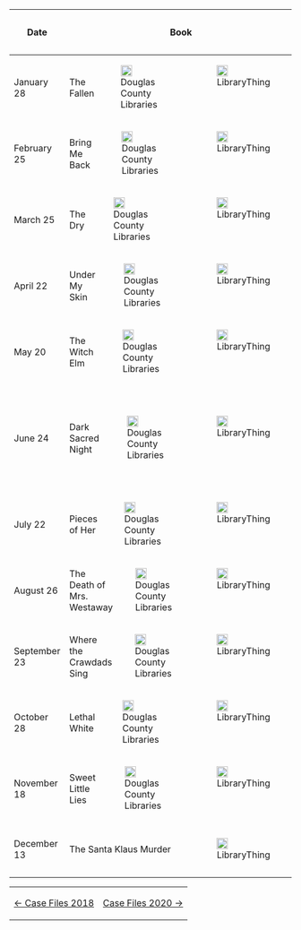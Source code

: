 {| class="wikitable sortable"
! Date
! Book
! Author
! Series
! Meeting Notes
|-
| January 28
| data-sort-value="Fallen"|  <div style="display: table; width:100%;"><div style="display: table-row;"><div style="display: table-cell; vertical-align: middle;">The Fallen</div><div style="display: table-cell; float: right;"><div style="display: table;"><div style="display: table-row;"><div style="display: table-cell;">[[Image:DouglasCountyLibraries.png|20px|link=https://dcl.bibliocommons.com/item/show/1441565114|Douglas County Libraries]]</div><div style="display: table-cell;">[[Image:LibraryThing.png|20px|link=https://www.librarything.com/work/20582252|LibraryThing]]</div></div></div></div></div></div>
| data-sort-value="Baldacci, David"| <div style="display: table; width:100%;"><div style="display: table-row;"><div style="display: table-cell; vertical-align: middle;">David Baldacci</div><div style="display: table-cell; float: right;"><div style="display: table;"><div style="display: table-row;"><div style="display: table-cell;">[[Image:IMDb.png|20px|link=https://www.imdb.com/name/nm0049641|Internet Movie Database]]</div><div style="display: table-cell;">[[Image:LibraryThing.png|20px|link=https://www.librarything.com/author/baldaccidavid|LibraryThing]]</div><div style="display: table-cell;">[[Image:Wikipedia.png|20px|link=https://en.wikipedia.org/wiki/David_Baldacci|Wikipedia]]</div></div></div></div></div></div>
| <div style="display: table; width:100%;"><div style="display: table-row;"><div style="display: table-cell; vertical-align: middle;">Amos Decker #4</div><div style="display: table-cell; float: right;"><div style="display: table;"><div style="display: table-row;"><div style="display: table-cell;">[[Image:LibraryThing.png|20px|link=https://www.librarything.com/series/Amos+Decker|LibraryThing]]</div></div></div></div></div></div>
| [[2019.01.28 Meeting Notes]]
|-
| February 25
| <div style="display: table; width:100%;"><div style="display: table-row;"><div style="display: table-cell; vertical-align: middle;">Bring Me Back</div><div style="display: table-cell; float: right;"><div style="display: table;"><div style="display: table-row;"><div style="display: table-cell;">[[Image:DouglasCountyLibraries.png|20px|link=https://dcl.bibliocommons.com/item/show/1446735114|Douglas County Libraries]]</div><div style="display: table-cell;">[[Image:LibraryThing.png|20px|link=https://www.librarything.com/work/20629560|LibraryThing]]</div></div></div></div></div></div>
| data-sort-value="Paris, B.A."| <div style="display: table; width:100%;"><div style="display: table-row;"><div style="display: table-cell; vertical-align: middle;">B.A. Paris</div><div style="display: table-cell; float: right;"><div style="display: table;"><div style="display: table-row;"><div style="display: table-cell;">[[Image:LibraryThing.png|20px|link=https://www.librarything.com/author/parisba|LibraryThing]]</div></div></div></div></div></div>
| 
| [[2019.02.25 Meeting Notes]]
|-
| March 25
| data-sort-value="Dry"|  <div style="display: table; width:100%;"><div style="display: table-row;"><div style="display: table-cell; vertical-align: middle;">The Dry</div><div style="display: table-cell; float: right;"><div style="display: table;"><div style="display: table-row;"><div style="display: table-cell;">[[Image:DouglasCountyLibraries.png|20px|link=https://dcl.bibliocommons.com/item/show/1364617114|Douglas County Libraries]]</div><div style="display: table-cell;">[[Image:LibraryThing.png|20px|link=https://www.librarything.com/work/17442790|LibraryThing]]</div></div></div></div></div></div>
| data-sort-value="Harper, Jane"| <div style="display: table; width:100%;"><div style="display: table-row;"><div style="display: table-cell; vertical-align: middle;">Jane Harper</div><div style="display: table-cell; float: right;"><div style="display: table;"><div style="display: table-row;"><div style="display: table-cell;">[[Image:IMDb.png|20px|link=https://www.imdb.com/name/nm7681091|Internet Movie Database]]</div><div style="display: table-cell;">[[Image:LibraryThing.png|20px|link=https://www.librarything.com/author/harperjane-1|LibraryThing]]</div><div style="display: table-cell;">[[Image:Wikipedia.png|20px|link=https://en.wikipedia.org/wiki/Jane_Harper|Wikipedia]]</div></div></div></div></div></div>
| <div style="display: table; width:100%;"><div style="display: table-row;"><div style="display: table-cell; vertical-align: middle;">Aaron Falk #1</div><div style="display: table-cell; float: right;"><div style="display: table;"><div style="display: table-row;"><div style="display: table-cell;">[[Image:LibraryThing.png|20px|link=https://www.librarything.com/series/Aaron+Falk|LibraryThing]]</div></div></div></div></div></div>
| [[2019.03.25 Meeting Notes]]
|-
| April 22
| <div style="display: table; width:100%;"><div style="display: table-row;"><div style="display: table-cell; vertical-align: middle;">Under My Skin</div><div style="display: table-cell; float: right;"><div style="display: table;"><div style="display: table-row;"><div style="display: table-cell;">[[Image:DouglasCountyLibraries.png|20px|link=https://dcl.bibliocommons.com/item/show/1483237114|Douglas County Libraries]]</div><div style="display: table-cell;">[[Image:LibraryThing.png|20px|link=https://www.librarything.com/work/21404705|LibraryThing]]</div></div></div></div></div></div>
| data-sort-value="Unger, Lisa"| <div style="display: table; width:100%;"><div style="display: table-row;"><div style="display: table-cell; vertical-align: middle;">Lisa Unger</div><div style="display: table-cell; float: right;"><div style="display: table;"><div style="display: table-row;"><div style="display: table-cell;">[[Image:LibraryThing.png|20px|link=https://www.librarything.com/author/ungerlisa|LibraryThing]]</div><div style="display: table-cell;">[[Image:Wikipedia.png|20px|link=https://en.wikipedia.org/wiki/Lisa_Unger|Wikipedia]]</div></div></div></div></div></div>
| 
| [[2019.04.22 Meeting Notes]]
|-
| May 20
| data-sort-value="Witch Elm"|  <div style="display: table; width:100%;"><div style="display: table-row;"><div style="display: table-cell; vertical-align: middle;">The Witch Elm</div><div style="display: table-cell; float: right;"><div style="display: table;"><div style="display: table-row;"><div style="display: table-cell;">[[Image:DouglasCountyLibraries.png|20px|link=https://dcl.bibliocommons.com/item/show/1483240114|Douglas County Libraries]]</div><div style="display: table-cell;">[[Image:LibraryThing.png|20px|link=https://www.librarything.com/work/21676484|LibraryThing]]</div></div></div></div></div></div>
| data-sort-value="French, Tana"| <div style="display: table; width:100%;"><div style="display: table-row;"><div style="display: table-cell; vertical-align: middle;">Tana French</div><div style="display: table-cell; float: right;"><div style="display: table;"><div style="display: table-row;"><div style="display: table-cell;">[[Image:LibraryThing.png|20px|link=https://www.librarything.com/author/frenchtana|LibraryThing]]</div><div style="display: table-cell;">[[Image:Wikipedia.png|20px|link=https://en.wikipedia.org/wiki/Tana_French|Wikipedia]]</div></div></div></div></div></div>
| 
| [[2019.05.20 Meeting Notes]]
|-
| June 24
| <div style="display: table; width:100%;"><div style="display: table-row;"><div style="display: table-cell; vertical-align: middle;">Dark Sacred Night</div><div style="display: table-cell; float: right;"><div style="display: table;"><div style="display: table-row;"><div style="display: table-cell;">[[Image:DouglasCountyLibraries.png|20px|link=https://dcl.bibliocommons.com/item/show/1475392114|Douglas County Libraries]]</div><div style="display: table-cell;">[[Image:LibraryThing.png|20px|link=https://www.librarything.com/work/21016230|LibraryThing]]</div></div></div></div></div></div>
| data-sort-value="Connelly, Michael"| <div style="display: table; width:100%;"><div style="display: table-row;"><div style="display: table-cell; vertical-align: middle;">Michael Connelly</div><div style="display: table-cell; float: right;"><div style="display: table;"><div style="display: table-row;"><div style="display: table-cell;">[[Image:IMDb.png|20px|link=https://www.imdb.com/name/nm0175093|Internet Movie Database]]</div><div style="display: table-cell;">[[Image:LibraryThing.png|20px|link=https://www.librarything.com/author/connellymichael-1|LibraryThing]]</div><div style="display: table-cell;">[[Image:Wikipedia.png|20px|link=https://en.wikipedia.org/wiki/Michael_Connelly|Wikipedia]]</div></div></div></div></div></div>
| <div style="display: table; width:100%;"><div style="display: table-row;"><div style="display: table-cell; vertical-align: middle;">Renée Ballard #2</div><div style="display: table-cell; float: right;"><div style="display: table;"><div style="display: table-row;"><div style="display: table-cell;">[[Image:LibraryThing.png|20px|link=https://www.librarything.com/series/Renée+Ballard|LibraryThing]]</div></div></div></div></div></div> <div style="display: table; width:100%;"><div style="display: table-row;"><div style="display: table-cell; vertical-align: middle;">Harry Bosch #21</div><div style="display: table-cell; float: right;"><div style="display: table;"><div style="display: table-row;"><div style="display: table-cell;">[[Image:LibraryThing.png|20px|link=https://www.librarything.com/series/Harry+Bosch|LibraryThing]]</div></div></div></div></div></div>
| [[2019.06.24 Meeting Notes]]
|-
| July 22
| <div style="display: table; width:100%;"><div style="display: table-row;"><div style="display: table-cell; vertical-align: middle;">Pieces of Her</div><div style="display: table-cell; float: right;"><div style="display: table;"><div style="display: table-row;"><div style="display: table-cell;">[[Image:DouglasCountyLibraries.png|20px|link=https://dcl.bibliocommons.com/item/show/1460952114|Douglas County Libraries]]</div><div style="display: table-cell;">[[Image:LibraryThing.png|20px|link=https://www.librarything.com/work/20847841|LibraryThing]]</div></div></div></div></div></div>
| data-sort-value="Slaughter, Karin"| <div style="display: table; width:100%;"><div style="display: table-row;"><div style="display: table-cell; vertical-align: middle;">Karin Slaughter</div><div style="display: table-cell; float: right;"><div style="display: table;"><div style="display: table-row;"><div style="display: table-cell;">[[Image:IMDb.png|20px|link=https://www.imdb.com/name/nm4901740|Internet Movie Database]]</div><div style="display: table-cell;">[[Image:LibraryThing.png|20px|link=https://www.librarything.com/author/slaughterkarin|LibraryThing]]</div><div style="display: table-cell;">[[Image:Wikipedia.png|20px|link=https://en.wikipedia.org/wiki/Karin_Slaughter|Wikipedia]]</div></div></div></div></div></div>
| 
| [[2019.07.22 Meeting Notes]]
|-
| August 26
| data-sort-value="Death of Mrs. Westaway"|  <div style="display: table; width:100%;"><div style="display: table-row;"><div style="display: table-cell; vertical-align: middle;">The Death of Mrs. Westaway</div><div style="display: table-cell; float: right;"><div style="display: table;"><div style="display: table-row;"><div style="display: table-cell;">[[Image:DouglasCountyLibraries.png|20px|link=https://dcl.bibliocommons.com/item/show/1446736114|Douglas County Libraries]]</div><div style="display: table-cell;">[[Image:LibraryThing.png|20px|link=https://www.librarything.com/work/20792311|LibraryThing]]</div></div></div></div></div></div>
| data-sort-value="Ware, Ruth"| <div style="display: table; width:100%;"><div style="display: table-row;"><div style="display: table-cell; vertical-align: middle;">Ruth Ware</div><div style="display: table-cell; float: right;"><div style="display: table;"><div style="display: table-row;"><div style="display: table-cell;">[[Image:IMDb.png|20px|link=https://www.imdb.com/name/nm3405121|Internet Movie Database]]</div><div style="display: table-cell;">[[Image:LibraryThing.png|20px|link=https://www.librarything.com/author/wareruth|LibraryThing]]</div><div style="display: table-cell;">[[Image:Wikipedia.png|20px|link=https://en.wikipedia.org/wiki/Ruth_Ware|Wikipedia]]</div></div></div></div></div></div>
| 
| [[2019.08.26 Meeting Notes]]
|-
| September 23
| <div style="display: table; width:100%;"><div style="display: table-row;"><div style="display: table-cell; vertical-align: middle;">Where the Crawdads Sing</div><div style="display: table-cell; float: right;"><div style="display: table;"><div style="display: table-row;"><div style="display: table-cell;">[[Image:DouglasCountyLibraries.png|20px|link=https://dcl.bibliocommons.com/item/show/1485412114|Douglas County Libraries]]</div><div style="display: table-cell;">[[Image:LibraryThing.png|20px|link=https://www.librarything.com/work/21599568|LibraryThing]]</div></div></div></div></div></div>
| data-sort-value="Owens, Delia"| <div style="display: table; width:100%;"><div style="display: table-row;"><div style="display: table-cell; vertical-align: middle;">Delia Owens</div><div style="display: table-cell; float: right;"><div style="display: table;"><div style="display: table-row;"><div style="display: table-cell;">[[Image:LibraryThing.png|20px|link=https://www.librarything.com/author/owensdelia|LibraryThing]]</div><div style="display: table-cell;">[[Image:Wikipedia.png|20px|link=https://en.wikipedia.org/wiki/Delia_Owens|Wikipedia]]</div></div></div></div></div></div>
| 
| [[2019.09.23 Meeting Notes]]
|-
| October 28
| <div style="display: table; width:100%;"><div style="display: table-row;"><div style="display: table-cell; vertical-align: middle;">Lethal White</div><div style="display: table-cell; float: right;"><div style="display: table;"><div style="display: table-row;"><div style="display: table-cell;">[[Image:DouglasCountyLibraries.png|20px|link=https://dcl.bibliocommons.com/item/show/1493220114|Douglas County Libraries]]</div><div style="display: table-cell;">[[Image:LibraryThing.png|20px|link=https://www.librarything.com/work/17525753|LibraryThing]]</div></div></div></div></div></div>
| data-sort-value="Galbraith, Robert"| <div style="display: table; width:100%;"><div style="display: table-row;"><div style="display: table-cell; vertical-align: middle;">Robert Galbraith</div><div style="display: table-cell; float: right;"><div style="display: table;"><div style="display: table-row;"><div style="display: table-cell;">[[Image:LibraryThing.png|20px|link=https://www.librarything.com/author/galbraithrobert-1|LibraryThing]]</div><div style="display: table-cell;">[[Image:Wikipedia.png|20px|link=https://en.wikipedia.org/wiki/J._K._Rowling#Cormoran_Strike|Wikipedia]]</div></div></div></div></div></div>
| <div style="display: table; width:100%;"><div style="display: table-row;"><div style="display: table-cell; vertical-align: middle;">Cormoran Strike #4</div><div style="display: table-cell; float: right;"><div style="display: table;"><div style="display: table-row;"><div style="display: table-cell;">[[Image:LibraryThing.png|20px|link=https://www.librarything.com/series/Cormoran+Strike|LibraryThing]]</div></div></div></div></div></div>
| [[2019.10.28 Meeting Notes]]
|-
| November 18
| <div style="display: table; width:100%;"><div style="display: table-row;"><div style="display: table-cell; vertical-align: middle;">Sweet Little Lies</div><div style="display: table-cell; float: right;"><div style="display: table;"><div style="display: table-row;"><div style="display: table-cell;">[[Image:DouglasCountyLibraries.png|20px|link=https://dcl.bibliocommons.com/item/show/1466868114|Douglas County Libraries]]</div><div style="display: table-cell;">[[Image:LibraryThing.png|20px|link=https://www.librarything.com/work/19582483|LibraryThing]]</div></div></div></div></div></div>
| data-sort-value="Frear, Caz"| <div style="display: table; width:100%;"><div style="display: table-row;"><div style="display: table-cell; vertical-align: middle;">Caz Frear</div><div style="display: table-cell; float: right;"><div style="display: table;"><div style="display: table-row;"><div style="display: table-cell;">[[Image:LibraryThing.png|20px|link=https://www.librarything.com/author/frearcaz|LibraryThing]]</div></div></div></div></div></div>
| <div style="display: table; width:100%;"><div style="display: table-row;"><div style="display: table-cell; vertical-align: middle;">Cat Kinsella #1</div><div style="display: table-cell; float: right;"><div style="display: table;"><div style="display: table-row;"><div style="display: table-cell;">[[Image:LibraryThing.png|20px|link=https://www.librarything.com/series/Cat+Kinsella|LibraryThing]]</div></div></div></div></div></div>
| [[2019.11.18 Meeting Notes]]
|-
| December 13
| data-sort-value="Santa Klaus Murder"|  <div style="display: table; width:100%;"><div style="display: table-row;"><div style="display: table-cell; vertical-align: middle;">The Santa Klaus Murder</div><div style="display: table-cell; float: right;"><div style="display: table;"><div style="display: table-row;"><div style="display: table-cell;">[[Image:LibraryThing.png|20px|link=https://www.librarything.com/work/14422101|LibraryThing]]</div></div></div></div></div></div>
| data-sort-value="Hay, Mavis Doriel"| <div style="display: table; width:100%;"><div style="display: table-row;"><div style="display: table-cell; vertical-align: middle;">Mavis Doriel Hay</div><div style="display: table-cell; float: right;"><div style="display: table;"><div style="display: table-row;"><div style="display: table-cell;">[[Image:LibraryThing.png|20px|link=https://www.librarything.com/author/haymavisdoriel|LibraryThing]]</div><div style="display: table-cell;">[[Image:Wikipedia.png|20px|link=https://en.wikipedia.org/wiki/Mavis_Doriel_Hay|Wikipedia]]</div></div></div></div></div></div>
| 
| [[2019.12.13 Meeting Notes]]
|}

{| style="width: 100%;"
| style="text-align: left;" | [[Case Files 2018 | &larr; Case Files 2018]]
| style="text-align: right;" | [[Case Files 2020 | Case Files 2020 &rarr;]]
|}
